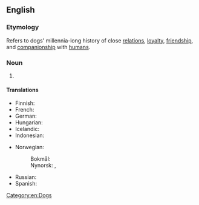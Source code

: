 ==English==
{{wikipedia|Man's best friend (phrase)}}

===Etymology===
Refers to dogs' millennia-long history of close [[relation]]s, [[loyalty]], [[friendship]], and [[companionship]] with [[human]]s.

===Noun===
{{en-noun|?}}

# {{n-g|An affectionate term for a [[dog]], or dogs in general.}}

====Translations====
{{trans-top|an affectionate term for a dog}}
* Finnish: {{t|fi|ihmisen paras ystävä}}
* French: {{t+|fr|le meilleur ami de l’homme|m}}
* German: {{t+|de|bester Freund des Menschen|m}}
* Hungarian: {{t|hu|az ember legjobb barátja}}
* Icelandic: {{t|is|besti vinur mannsins|m}}
* Indonesian: {{t|id|teman terbaik manusia}}
{{trans-mid}}
* Norwegian:
*: Bokmål: {{t|nb|menneskets beste venn|m}}
*: Nynorsk: {{t|nn|menneskets beste ven|m}}, {{t|nn|menneskets beste venn|m}}
* Russian: {{t|ru|друг челове́ка|m}}
* Spanish: {{t|es|el mejor amigo del hombre|m}}
{{trans-bottom}}

[[Category:en:Dogs]]